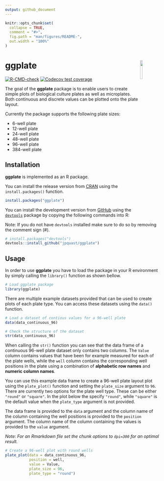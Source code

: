 ```yaml
---
output: github_document
---
```


<!-- README.md is generated from README.Rmd. Please edit that file -->

```r
knitr::opts_chunk$set(
  collapse = TRUE,
  comment = "#>",
  fig.path = "man/figures/README-",
  out.width = "100%"
)
```

# ggplate <img src='man/figures/logo.png' align="right" width="12.5%" />

<!-- badges: start -->
[![R-CMD-check](https://github.com/jpquast/ggplate/actions/workflows/R-CMD-check.yaml/badge.svg)](https://github.com/jpquast/ggplate/actions/workflows/R-CMD-check.yaml)
[![Codecov test coverage](https://codecov.io/gh/jpquast/ggplate/branch/main/graph/badge.svg)](https://app.codecov.io/gh/jpquast/ggplate?branch=main)
<!-- badges: end -->

The goal of the **ggplate** package is to enable users to create simple plots of biological culture plates as well as microplates. Both continuous and discrete values can be plotted onto the plate layout. 

Currently the package supports the following plate sizes:

* 6-well plate
* 12-well plate
* 24-well plate
* 48-well plate
* 96-well plate
* 384-well plate


## Installation

**ggplate** is implemented as an R package. 

You can install the release version from [CRAN](https://CRAN.R-project.org/package=ggplate) using the `install.packages()` function.

``` r
install.packages("ggplate")
```

You can install the development version from [GitHub](https://github.com/jpquast/ggplate) using the [`devtools`](https://github.com/r-lib/devtools) package by copying the following commands into R:

Note: If you do not have `devtools` installed make sure to do so by removing the comment sign (#).

``` r
# install.packages("devtools")
devtools::install_github("jpquast/ggplate")
```

## Usage

In order to use **ggplate** you have to load the package in your R environment by simply calling the `library()` function as shown bellow.

```r
# Load ggplate package
library(ggplate)
```

There are multiple example datasets provided that can be used to create plots of each plate type. You can access these datasets using the `data()` function.

```r
# Load a dataset of contious values for a 96-well plate
data(data_continuous_96)

# Check the structure of the dataset
str(data_continuous_96)
```

When calling the `str()` function you can see that the data frame of a continuous 96-well plate dataset only contains two columns. The `Value` column contains values that have been for example measured for each of the plate wells, while the `well` column contains the corresponding well positions in the plate using a combination of **alphabetic row names** and **numeric column names**.

You can use this example data frame to create a 96-well plate layout plot using the `plate_plot()` function and setting the `plate_size` argument to `96`. There are currently two options for the plate well type. These can be either `"round"` or `"square"`. In the plot below the specify `"round"`, while `"square"` is the default value when the `plate_type` argument is not provided.

The data frame is provided to the `data` argument and the column name of the column containing the well positions is provided to the `position` argument. The column name of the column containing the values is provided to the `value` argument.

_Note: For an Rmarkdown file set the chunk options to `dpi=300` for an optimal result._

```r
# Create a 96-well plot with round wells
plate_plot(data = data_continuous_96, 
           position = well, 
           value = Value, 
           plate_size = 96, 
           plate_type = "round")
```



